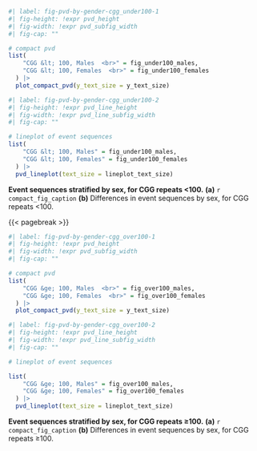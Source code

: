 ::: {#suppfig-pvd-by-gender-cgg_under100}

```r
#| label: fig-pvd-by-gender-cgg_under100-1
#| fig-height: !expr pvd_height
#| fig-width: !expr pvd_subfig_width
#| fig-cap: ""

# compact pvd
list(
    "CGG &lt; 100, Males  <br>" = fig_under100_males,
    "CGG &lt; 100, Females  <br>" = fig_under100_females
  ) |> 
  plot_compact_pvd(y_text_size = y_text_size)

```

```r
#| label: fig-pvd-by-gender-cgg_under100-2
#| fig-height: !expr pvd_line_height
#| fig-width: !expr pvd_line_subfig_width
#| fig-cap: ""

# lineplot of event sequences
list(
    "CGG &lt; 100, Males" = fig_under100_males,
    "CGG &lt; 100, Females" = fig_under100_females
  ) |> 
  pvd_lineplot(text_size = lineplot_text_size)
```

**Event sequences stratified by sex, for CGG repeats <100.**
**(a)** `r compact_fig_caption`
**(b)** Differences in event sequences by sex, for CGG repeats <100.

:::

{{< pagebreak >}}

::: {#suppfig-pvd-by-gender-cgg_over100}

```r
#| label: fig-pvd-by-gender-cgg_over100-1
#| fig-height: !expr pvd_height
#| fig-width: !expr pvd_subfig_width
#| fig-cap: ""

# compact pvd
list(
    "CGG &ge; 100, Males  <br>" = fig_over100_males,
    "CGG &ge; 100, Females  <br>" = fig_over100_females
  ) |> 
  plot_compact_pvd(y_text_size = y_text_size)
```

```r
#| label: fig-pvd-by-gender-cgg_over100-2
#| fig-height: !expr pvd_line_height
#| fig-width: !expr pvd_line_subfig_width
#| fig-cap: ""

# lineplot of event sequences

list(
    "CGG &ge; 100, Males" = fig_over100_males,
    "CGG &ge; 100, Females" = fig_over100_females
  ) |> 
  pvd_lineplot(text_size = lineplot_text_size)

```

**Event sequences stratified by sex, for CGG repeats ≥100.**
**(a)** `r compact_fig_caption`
**(b)** Differences in event sequences by sex, for CGG repeats ≥100.
:::

